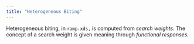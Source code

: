 ```yaml
---
title: "Heterogeneous Biting"
---
```


Heterogeneous biting, in `ramp.xds,` is computed from *search weights.*  The concept of a search weight is given meaning through *functional responses.* 